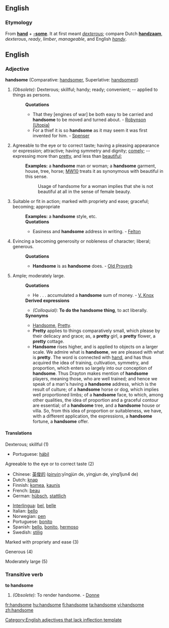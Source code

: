 ==English==

===Etymology===
From '''[[hand]]''' + '''[[-some]]'''. It at first meant ''[[dexterous]]''; compare Dutch '''[[handzaam]]''', ''dexterous'', ''ready'', ''limber'', ''manageable'', and English ''[[handy]]''.

==English==
===Adjective===
'''handsome''' (Comparative: [[handsomer]], Superlative: [[handsomest]])
#''(Obsolete):'' Dexterous; skillful; handy; ready; convenient; -- applied to things as persons. 
#:'''Quotations'''
#:*That they [engines of war] be both easy to be carried and '''handsome''' to be moved and turned about. - [[Robynson (Utopia)]]
#:*For a thief it is so '''handsome''' as it may seem it was first invented for him. - [[Spenser]]
#Agreeable to the eye or to correct taste; having a pleasing appearance or expression; attractive; having symmetry and dignity; [[comely]]; -- expressing more than [[pretty]], and less than [[beautiful]]; 
#:'''Examples:''' a '''handsome''' man or woman; a '''handsome''' garment, house, tree, horse; [[MW10]] treats it as synonymous with beautiful in this sense.
#::Usage of handsome for a woman implies that she is not beautiful at all in the sense of female beauty. 
#Suitable or fit in action; marked with propriety and ease; graceful; becoming; appropriate
#:'''Examples:'''  a '''handsome''' style, etc.
#:'''Quotations'''
#:*Easiness and '''handsome''' address in writing. - [[Felton]]
#Evincing a becoming generosity or nobleness of character; liberal; generous.
#:'''Quotations'''
#:*'''Handsome''' is as '''handsome''' does. - [[Old Proverb]]
#Ample; moderately large.
#:'''Quotations'''
#:*He . . . accumulated a '''handsome''' sum of money. - [[V. Knox]]
#:'''Derived expressions'''
#:*''(Colloquial):'' '''To do the handsome thing''', to act liberally. 
#:'''Synonyms'''
#:*[[Handsome]], [[Pretty]].
#:*'''Pretty''' applies to things comparatively small, which please by their delicacy and grace; as, a '''pretty''' girl, a '''pretty''' flower, a '''pretty''' cottage.
#:*'''Handsome''' rises higher, and is applied to objects on a larger scale. We admire what is '''handsome''', we are pleased with what is '''pretty'''. The word is connected with [[hand]], and has thus acquired the idea of training, cultivation, symmetry, and proportion, which enters so largely into our conception of '''handsome'''. Thus Drayton makes mention of '''handsome''' players, meaning those, who are well trained; and hence we speak of a man's having a '''handsome''' address, which is the result of culture; of a '''handsome''' horse or dog, which implies well proportioned limbs; of a '''handsome''' face, to which, among other qualities, the idea of proportion and a graceful contour are essential; of a '''handsome''' tree, and a '''handsome''' house or villa. So, from this idea of proportion or suitableness, we have, with a different application, the expressions, a '''handsome''' fortune, a '''handsome''' offer.

====Translations====
;Dexterous; skillful (1)
{{top}}
*Portuguese: [[hábil]]
{{mid}}
{{bottom}}

;Agreeable to the eye or to correct taste (2)
{{top}}
*Chinese: [[英俊的]] ([[pinyin]]:yīngjùn de, yingjun de, ying1jun4 de)
*Dutch: [[knap]]
*Finnish: [[komea]], [[kaunis]]
*French: [[beau]]
*German: [[hübsch]], [[stattlich]]
{{mid}}
*[[Interlingua]]: [[bel]], [[belle]]
*Italian: [[bello]]
*Norwegian: [[pen]]
*Portuguese: [[bonito]]
*Spanish: [[bello]], [[bonito]], [[hermoso]]
*Swedish: [[stilig]]
{{bottom}}

;Marked with propriety and ease (3)
{{top}}
{{mid}}
{{bottom}}

;Generous (4)
{{top}}
{{mid}}
{{bottom}}

;Moderately large (5)
{{top}}
{{mid}}
{{bottom}}

===Transitive verb===
'''to handsome'''
#''(Obsolete):''  To render handsome. - [[Donne]]

[[Category:English adjectives that lack inflection template]]

[[fr:handsome]]
[[hu:handsome]]
[[fi:handsome]]
[[ta:handsome]]
[[vi:handsome]]
[[zh:handsome]]